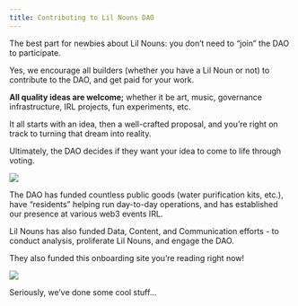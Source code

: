 ```yaml
---
title: Contributing to Lil Nouns DAO
---
```


The best part for newbies about Lil Nouns: you don’t need to “join” the DAO to participate.

Yes, we encourage all builders (whether you have a Lil Noun or not) to contribute to the DAO, and get paid for your work.

**All quality ideas are welcome;** whether it be art, music, governance infrastructure, IRL projects, fun experiments, etc.

It all starts with an idea, then a well-crafted proposal, and you’re right on track to turning that dream into reality.

Ultimately, the DAO decides if they want your idea to come to life through voting.

![](/assets/lil-nouns-treasury.png)

The DAO has funded countless public goods (water purification kits, etc.), have “residents” helping run day-to-day operations, and has established our presence at various web3 events IRL.

Lil Nouns has also funded Data, Content, and Communication efforts - to conduct analysis, proliferate Lil Nouns, and engage the DAO.

They also funded this onboarding site you’re reading right now!&#x20;

![](/assets/nouns101-proposal.png)

Seriously, we’ve done some cool stuff...
